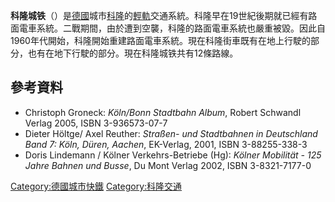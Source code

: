 '''科隆城铁'''（{{lang-de|Stadtbahn Köln}}）是[[德國|德國]]城市[[科隆|科隆]]的[[輕軌|輕軌]]交通系統。科隆早在19世紀後期就已經有路面電車系統。二戰期間，由於遭到空襲，科隆的路面電車系統也嚴重被毀。因此自1960年代開始，科隆開始重建路面電車系統。現在科隆街車既有在地上行駛的部分，也有在地下行駛的部分。現在科隆城铁共有12條路線。
== 參考資料 ==
{{Commonscat|Stadtbahn Köln}}
* Christoph Groneck: ''Köln/Bonn Stadtbahn Album'', Robert Schwandl Verlag 2005, ISBN 3-936573-07-7
* Dieter Höltge/ Axel Reuther: ''Straßen- und Stadtbahnen in Deutschland Band 7: Köln, Düren, Aachen'', EK-Verlag, 2001, ISBN 3-88255-338-3
* Doris Lindemann / Kölner Verkehrs-Betriebe (Hg): ''Kölner Mobilität - 125 Jahre Bahnen und Busse'', Du Mont Verlag 2002, ISBN 3-8321-7177-0

[[Category:德國城市快鐵|Category:德國城市快鐵]]
[[Category:科隆交通|Category:科隆交通]]